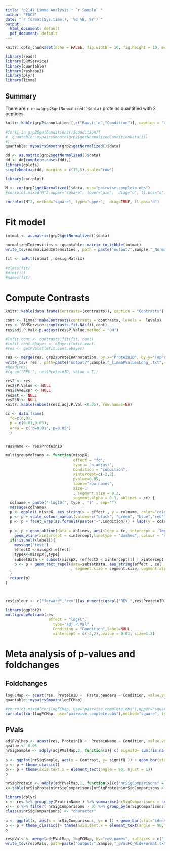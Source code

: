 ```yaml
---
title: "p2147 Limma Analysis : `r Sample` "
author: "FGCZ"
date: "`r format(Sys.time(), '%d %B, %Y')`"
output:
  html_document: default
  pdf_document: default
---
```


```r
knitr::opts_chunk$set(echo = FALSE, fig.width = 10, fig.height = 10, message = FALSE)
```



```r
library(readr)
library(SRMService)
library(quantable)
library(reshape2)
library(plyr)
library(limma)

```

## Summary

There are `r nrow(grp2$getNormalized()$data)` proteins quantified with 2 peptides.


```r
knitr::kable(grp2$annotation_[,c("Raw.file","Condition")], caption = "Condition Raw.file mapping")
```


```r
#for(i in grp2$getConditions()$condition){
#  quantable::mypairsSmooth(grp2$getNormalizedConditionData(i))
#}
quantable::mypairsSmooth(grp2$getNormalized()$data)
```



```r
dd <- as.matrix(grp2$getNormalized()$data)
dd <- dd[complete.cases(dd),]
library(gplots)
simpleheatmap(dd, margins = c(15,5),scale="row")

```



```r
library(corrplot)

M <- cor(grp2$getNormalized()$data, use="pairwise.complete.obs")
#corrplot.mixed(M^2,upper="square", lower="pie",  diag="u", tl.pos="d")

corrplot(M^2, method="square", type="upper",  diag=TRUE, tl.pos="d")

```


# Fit model

```r

intmat <- as.matrix(grp2$getNormalized()$data)

normalizedIntensities <- quantable::matrix_to_tibble(intmat)
write_tsv(normalizedIntensities , path = paste("output/",Sample,"_NormalizedIntensities.txt",sep=""))

fit <- lmFit(intmat , designMatrix)

#class(fit)
#dim(fit)
#names(fit)

```

# Compute Contrasts

```r
knitr::kable(data.frame(Contrasts=(contrasts)), caption = "Contrasts")
```

```r
cont <- limma::makeContrasts(contrasts = contrasts, levels =  levels)
res <- SRMService::contrasts.fit.NA(fit,cont)
res$adj.P.Val<-p.adjust(res$P.Value,method = "BH")

#lmfit.cont <- contrasts.fit(fit, cont)
#lmfit.cont.ebayes <- eBayes(lmfit.cont)
#res <- getPVals(lmfit.cont.ebayes)

res <- merge(res, grp2$proteinAnnotation, by.x="ProteinID", by.y="TopProteinName")
write_tsv( res , path=paste("output/",Sample,"_limmaPValuesLong_.txt",sep=""))
#head(res)
#(grep("REV_", res$ProteinID, value = T))


```


```r

res2 <- res
res2$P.Value <- NULL
res2$AveExpr <- NULL
res2$t <- NULL
res2$B <- NULL
knitr::kable(subset(res2,adj.P.Val <0.05), row.names=NA)

```

```r
cc <- data.frame(
  fc=c(0,0),
  p = c(0.01,0.05), 
  Area = c('p=0.01','p=0.05')
  )


res$Name <- res$ProteinID

multigroupVolcano <- function(misspX,
                              effect = "fc",
                              type = "p.adjust",
                              Condition = "condition",
                              xintercept=c(-2,2),
                              pvalue=0.05,
                              label="row.names",
                              size=1
                              , segment.size = 0.3,
                              segment.alpha = 0.3, ablines = cc) {
  colname = paste("-log10(", type , ")" , sep="")
  message(colname)
  p <- ggplot( misspX, aes_string(x = effect , y = colname, color="colour"  )  )  + geom_point(alpha=0.5)
  p <- p + scale_colour_manual(values=c("black", "green", "blue","red"))
  p <- p + facet_wrap(as.formula(paste("~",Condition))) + labs(y = colname)
  
  p <- p + geom_abline(data = ablines, aes(slope = fc, intercept = -log10(p),colour = Area)) + 
    geom_vline(xintercept = xintercept,linetype = "dashed", colour = "red")
  if(!is.null(label)){
    message("test")
    effectX <-misspX[,effect]
    typeX<-misspX[,type]
    subsetData <- subset(misspX, (effectX < xintercept[1] | xintercept[2] < effectX) & typeX < pvalue )
    p <- p + geom_text_repel(data=subsetData, aes_string(effect , col , label=label), size=size
                             , segment.size = segment.size, segment.alpha = segment.alpha)
  }
  return(p)
}



res$colour <- c("forward","rev")[as.numeric(grepl("REV_",res$ProteinID))+1]

library(ggplot2)
multigroupVolcano(res,
                   effect = "logFC",
                     type="adj.P.Val" ,
                     Condition = "Condition",label=NULL,
                     xintercept = c(-2,2),pvalue = 0.01, size=1.3)
```

# Meta analysis of p-values and foldchanges


## Foldchanges

```r
logFCMap <- acast(res, ProteinID +  Fasta.headers ~ Condition, value.var = "logFC")
quantable::mypairsSmooth(logFCMap)
```


```r
#corrplot.mixed(cor(logFCMap, use="pairwise.complete.obs"),upper="square", lower="pie",  diag="u", tl.pos="d")
corrplot(cor(logFCMap, use="pairwise.complete.obs"),method="square", type="upper",  diag=TRUE, tl.pos="d")

```

## PVals


```r
adjPValMap <- acast(res, ProteinID +  ProteinName ~ Condition, value.var = "adj.P.Val", sep=".")
qvalue <- 0.05
nrSigSample <- adply(adjPValMap,2, function(x){ c( signifQ= sum(!is.na(x) & x <qvalue))},.id="Contrast")

p <- ggplot(nrSigSample, aes(x = Contrast, y= signifQ )) + geom_bar(stat="identity") 
p <- p + theme_classic()
p <- p + theme(axis.text.x = element_text(angle = 90, hjust = 1))
p
```

```r
nrSigProtein <- adply(adjPValMap,1, function(x){c("nrSigComparisons" = sum( !is.na(x) & x <qvalue))}, .id="proteinID")
x<-table(nrSigProtein$nrSigComparisons[nrSigProtein$nrSigComparisons > 0])

library(dplyr)
x <- res %>% group_by(ProteinName ) %>% summarise(nrSigComparisons = sum(!is.na(adj.P.Val) & adj.P.Val <qvalue)) 
x <- x %>% filter( nrSigComparisons > 0) %>% group_by(nrSigComparisons) %>% tally()
class(x$nrSigComparisons) <- "character"

p <- ggplot(x, aes(x = nrSigComparisons, y= n )) + geom_bar(stat="identity") 
p <- p + theme_classic()+ theme(axis.text.x = element_text(angle = 90, hjust = 1))
p

respVals <- merge(adjPValMap, logFCMap, by="row.names", suffixes = c(".adjPVal", ".log2FC"))
write_tsv(respVals, path=paste("output/",Sample,"_pValFC_WideFormat.txt", sep=""))

```
